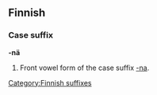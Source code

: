 ==Finnish==

===Case suffix===
'''-nä'''

# Front vowel form of the case suffix [[-na#Finnish|-na]].
[[Category:Finnish suffixes]]